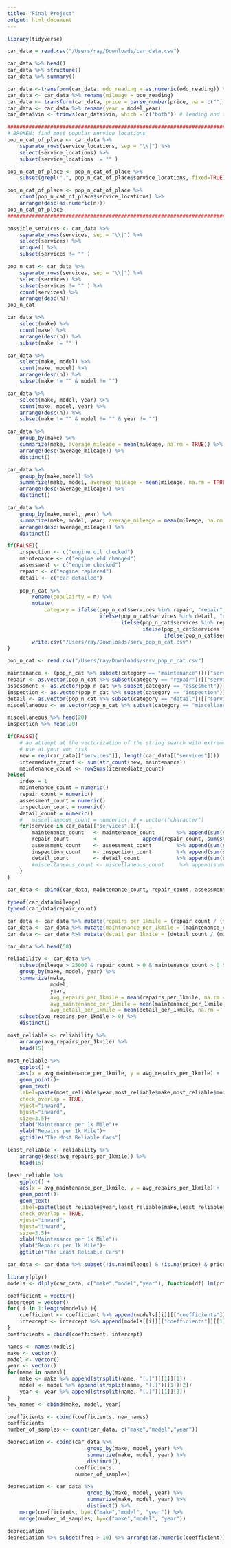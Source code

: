```yaml
---
title: "Final Project"
output: html_document
---
```


```r
library(tidyverse)

car_data = read.csv("/Users/ray/Downloads/car_data.csv")

car_data %>% head()
car_data %>% structure()
car_data %>% summary()

car_data <-transform(car_data, odo_reading = as.numeric(odo_reading)) %>% suppressWarnings()
car_data <- car_data %>% rename(mileage = odo_reading)
car_data <- transform(car_data, price = parse_number(price, na = c("", "NA", "Call for Price",  "Request Quote")))
car_data <- car_data %>% rename(year = model_year)
car_data$vin <- trimws(car_data$vin, which = c("both")) # leading and trailing

################################################################################
# BROKEN: find most popular service locations
pop_n_cat_of_place <- car_data %>% 
    separate_rows(service_locations, sep = "\\|") %>% 
    select(service_locations) %>% 
    subset(service_locations != "" )

pop_n_cat_of_place <- pop_n_cat_of_place %>%
    subset(grepl(".", pop_n_cat_of_place$service_locations, fixed=TRUE))

pop_n_cat_of_place <- pop_n_cat_of_place %>%
    count(pop_n_cat_of_place$service_locations) %>% 
    arrange(desc(as.numeric(n)))
pop_n_cat_of_place
################################################################################

possible_services <- car_data %>% 
    separate_rows(services, sep = "\\|") %>% 
    select(services) %>% 
    unique() %>% 
    subset(services != "" )

pop_n_cat <- car_data %>% 
    separate_rows(services, sep = "\\|") %>% 
    select(services) %>% 
    subset(services != "" ) %>% 
    count(services) %>% 
    arrange(desc(n))
pop_n_cat

car_data %>% 
    select(make) %>% 
    count(make) %>% 
    arrange(desc(n)) %>% 
    subset(make != "" )

car_data %>% 
    select(make, model) %>% 
    count(make, model) %>% 
    arrange(desc(n)) %>% 
    subset(make != "" & model != "")

car_data %>% 
    select(make, model, year) %>% 
    count(make, model, year) %>% 
    arrange(desc(n)) %>% 
    subset(make != "" & model != "" & year != "")

car_data %>% 
    group_by(make) %>%
    summarize(make, average_mileage = mean(mileage, na.rm = TRUE)) %>%
    arrange(desc(average_mileage)) %>%
    distinct()

car_data %>% 
    group_by(make,model) %>%
    summarize(make, model, average_mileage = mean(mileage, na.rm = TRUE)) %>%
    arrange(desc(average_mileage)) %>%
    distinct()

car_data %>% 
    group_by(make,model, year) %>%
    summarize(make, model, year, average_mileage = mean(mileage, na.rm = TRUE)) %>%
    arrange(desc(average_mileage)) %>%
    distinct()

if(FALSE){
    inspection <- c("engine oil checked")
    maintenance <- c("engine old changed")
    assessment <- c("engine checked")
    repair <- c("engine replaced")
    detail <- c("car detailed")
    
    pop_n_cat %>% 
        rename(populairty = n) %>%
        mutate(
            category = ifelse(pop_n_cat$services %in% repair, "repair",
                              ifelse(pop_n_cat$services %in% detail, "detail", 
                                     ifelse(pop_n_cat$services %in% rep_asmnt, "assessment",
                                            ifelse(pop_n_cat$services %in% mntnc_serv, "maintenance",
                                                   ifelse(pop_n_cat$services %in% insp_serv, "inspection", "miscellaneous")))))) %>% 
        write.csv("/Users/ray/Downloads/serv_pop_n_cat.csv")
}

pop_n_cat <- read.csv("/Users/ray/Downloads/serv_pop_n_cat.csv")

maintenance <- (pop_n_cat %>% subset(category == "maintenance"))[["services"]]
repair <- as.vector(pop_n_cat %>% subset(category == "repair"))[["services"]]
assessment <- as.vector(pop_n_cat %>% subset(category == "assesment"))[["services"]]
inspection <- as.vector(pop_n_cat %>% subset(category == "inspection"))[["services"]]
detail <- as.vector(pop_n_cat %>% subset(category == "detail"))[["services"]]
miscellaneous <- as.vector(pop_n_cat %>% subset(category == "miscellaneous"))[["services"]]

miscellaneous %>% head(20)
inspection %>% head(20)

if(FALSE){
    # an attempt at the vectorization of the string search with extremely high memory usage
    # use at your won risk
    new = rep(car_data[["services"]], length(car_data[["services"]]))
    intermediate_count <- sum(str_count(new, maintenance))
    maintenance_count <- rowSums(itermediate_count)
}else{
    index = 1
    maintenance_count = numeric()
    repair_count = numeric()
    assessment_count = numeric()
    inspection_count = numeric()
    detail_count = numeric()
    #   miscellaneous_count = numceric() # = vector("character")
    for(service in car_data[["services"]]){
        maintenance_count   <- maintenance_count       %>% append(sum(str_count(service, maintenance)))
        repair_count        <-              append(repair_count, sum(str_count(service, repair)))
        assessment_count    <- assessment_count        %>% append(sum(str_count(service, assessment)))
        inspection_count    <- inspection_count        %>% append(sum(str_count(service, inspection)))
        detail_count        <- detail_count            %>% append(sum(str_count(service, detail)))
        #miscellaneous_count <- miscellaneous_count     %>% append(sum(str_count(service, miscellaneous)))
    }
}

car_data <- cbind(car_data, maintenance_count, repair_count, assessment_count, inspection_count, detail_count)

typeof(car_data$mileage)
typeof(car_data$repair_count)

car_data <- car_data %>% mutate(repairs_per_1kmile = (repair_count / (mileage/1000)))
car_data <- car_data %>% mutate(maintenance_per_1kmile = (maintenance_count / (mileage/1000)))
car_data <- car_data %>% mutate(detail_per_1kmile = (detail_count / (mileage/1000)))

car_data %>% head(50)

reliability <- car_data %>% 
    subset(mileage > 25000 & repair_count > 0 & maintenance_count > 0 & maintenance_per_1kmile > 0.5) %>%
    group_by(make, model, year) %>%
    summarize(make, 
              model,
              year,
              avg_repairs_per_1kmile = mean(repairs_per_1kmile, na.rm = TRUE),
              avg_maintenance_per_1kmile = mean(maintenance_per_1kmile, na.rm = TRUE),
              avg_detail_per_1kmile = mean(detail_per_1kmile, na.rm = TRUE)) %>%
    subset(avg_repairs_per_1kmile > 0) %>%
    distinct()

most_reliable <- reliability %>% 
    arrange(avg_repairs_per_1kmile) %>%
    head(15)

most_reliable %>%
    ggplot() +
    aes(x = avg_maintenance_per_1kmile, y = avg_repairs_per_1kmile) +
    geom_point()+
    geom_text(
    label=paste(most_reliable$year,most_reliable$make,most_reliable$model),
    check_overlap = TRUE,
    vjust="inward",
    hjust="inward",
    size=3.5)+
    xlab("Maintenance per 1k Mile")+
    ylab("Repairs per 1k Mile")+
    ggtitle("The Most Reliable Cars")

least_reliable <- reliability %>%
    arrange(desc(avg_repairs_per_1kmile)) %>%
    head(15)

least_reliable %>%
    ggplot() +
    aes(x = avg_maintenance_per_1kmile, y = avg_repairs_per_1kmile) +
    geom_point()+
    geom_text(
    label=paste(least_reliable$year,least_reliable$make,least_reliable$model),
    check_overlap = TRUE,
    vjust="inward",
    hjust="inward",
    size=3.5)+
    xlab("Maintenance per 1k Mile")+
    ylab("Repairs per 1k Mile")+
    ggtitle("The Least Reliable Cars")

car_data <- car_data %>% subset(!is.na(mileage) & !is.na(price) & price != 0 & mileage != 0)

library(plyr)
models <- dlply(car_data, c("make","model","year"), function(df) lm(price ~ mileage, data = df))

coefficient = vector()
intercept = vector()
for( i in 1:length(models) ){
    coefficient <- coefficient %>% append(models[[i]][["coefficients"]][[2]])
    intercept <- intercept %>% append(models[[i]][["coefficients"]][[1]])
}
coefficients = cbind(coefficient, intercept)

names <- names(models)
make <- vector()
model <- vector()
year <- vector()
for(name in names){
    make <- make %>% append(strsplit(name, "[.]")[[1]][1])
    model <- model %>% append(strsplit(name, "[.]")[[1]][2])
    year <- year %>% append(strsplit(name, "[.]")[[1]][3])
}
new_names <- cbind(make, model, year)

coefficients <- cbind(coefficients, new_names)
coefficients
number_of_samples <- count(car_data, c("make","model","year"))

depreciation <- cbind(car_data %>% 
                          group_by(make, model, year) %>% 
                          summarize(make, model, year) %>% 
                          distinct(),
                      coefficients,
                      number_of_samples)

depreciation <- car_data %>% 
                          group_by(make, model, year) %>% 
                          summarize(make, model, year) %>% 
                          distinct() %>%
    merge(coefficients, by=c("make","model", "year")) %>% 
    merge(number_of_samples, by=c("make","model", "year"))

depreciation
depreciation %>% subset(freq > 10) %>% arrange(as.numeric(coefficient))

```
